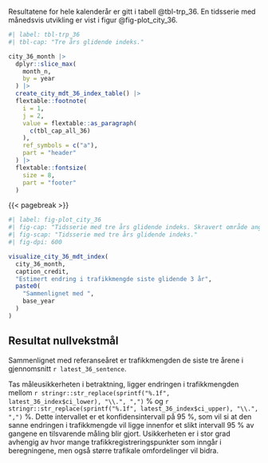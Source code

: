 Resultatene for hele kalenderår er gitt i tabell @tbl-trp_36. En tidsserie med månedsvis utvikling er vist i figur @fig-plot_city_36.

```r
#| label: tbl-trp_36
#| tbl-cap: "Tre års glidende indeks."

city_36_month |> 
  dplyr::slice_max(
    month_n,
    by = year
  ) |> 
  create_city_mdt_36_index_table() |> 
  flextable::footnote(
    i = 1,
    j = 2,
    value = flextable::as_paragraph(
      c(tbl_cap_all_36)
    ),
    ref_symbols = c("a"),
    part = "header"
  ) |> 
  flextable::fontsize(
    size = 8,
    part = "footer"
  )
```

{{< pagebreak >}}


```r
#| label: fig-plot_city_36
#| fig-cap: "Tidsserie med tre års glidende indeks. Skravert område angir usikkerheten i beregningene i form av et 95 % konfidensintervall."
#| fig-scap: "Tidsserie med tre års glidende indeks." 
#| fig-dpi: 600

visualize_city_36_mdt_index(
  city_36_month,
  caption_credit,
  "Estimert endring i trafikkmengde siste glidende 3 år",
  paste0(
    "Sammenlignet med ",
    base_year
  )
)
```

<!-- Kristiansand --
{{< pagebreak >}}

Tilsvarende for gamle Kristiansand kommune.

```r
#| label: tbl-trp_36_kommune-1
#| tbl-cap: "Tre års glidende indeks for gamle Kristiansand kommune."

# city_36_month_kommune |> 
#   dplyr::slice_max(
#     month_n,
#     by = year
#   ) |> 
#   create_city_mdt_36_index_table() |> 
#   flextable::footnote(
#     i = 1,
#     j = 2,
#     value = flextable::as_paragraph(
#       c(tbl_cap_all_36_kommune)
#     ),
#     ref_symbols = c("a"),
#     part = "header"
#   ) |> 
#   flextable::fontsize(
#     size = 8,
#     part = "footer"
#   )

# {{< pagebreak >}}
```

{{< pagebreak >}}

```r
#| label: fig-plot_city_36_kommune
#| fig-cap: "Tidsserie med tre års glidende indeks for gamle Kristiansand kommune."

#visualize_city_36_mdt_index(
# city_36_month_kommune,
# caption_credit,
# "Estimert endring i trafikkmengde siste 3 år",
#  paste0(
#    "Sammenlignet med ",
#    base_year
#  )
#)
```

<!-- Kristiansand -->

\vspace{7mm}

::: {.callout-warning icon=false}

## Resultat nullvekstmål

Sammenlignet med referanseåret er trafikkmengden de siste tre årene i gjennomsnitt `r latest_36_sentence`. 

:::

\vspace{5mm}

Tas måleusikkerheten i betraktning, ligger endringen i trafikkmengden mellom 
`r stringr::str_replace(sprintf("%.1f", latest_36_index$ci_lower), "\\.", ",")` % og 
`r stringr::str_replace(sprintf("%.1f", latest_36_index$ci_upper), "\\.", ",")` %. Dette intervallet er et konfidensintervall på 95 %, som vil si at den sanne endringen i trafikkmengde vil ligge innenfor et slikt intervall 95 % av gangene en tilsvarende måling blir gjort. Usikkerheten er i stor grad avhengig av hvor mange trafikkregistreringspunkter som inngår i beregningene, men også større trafikale omfordelinger vil bidra.

